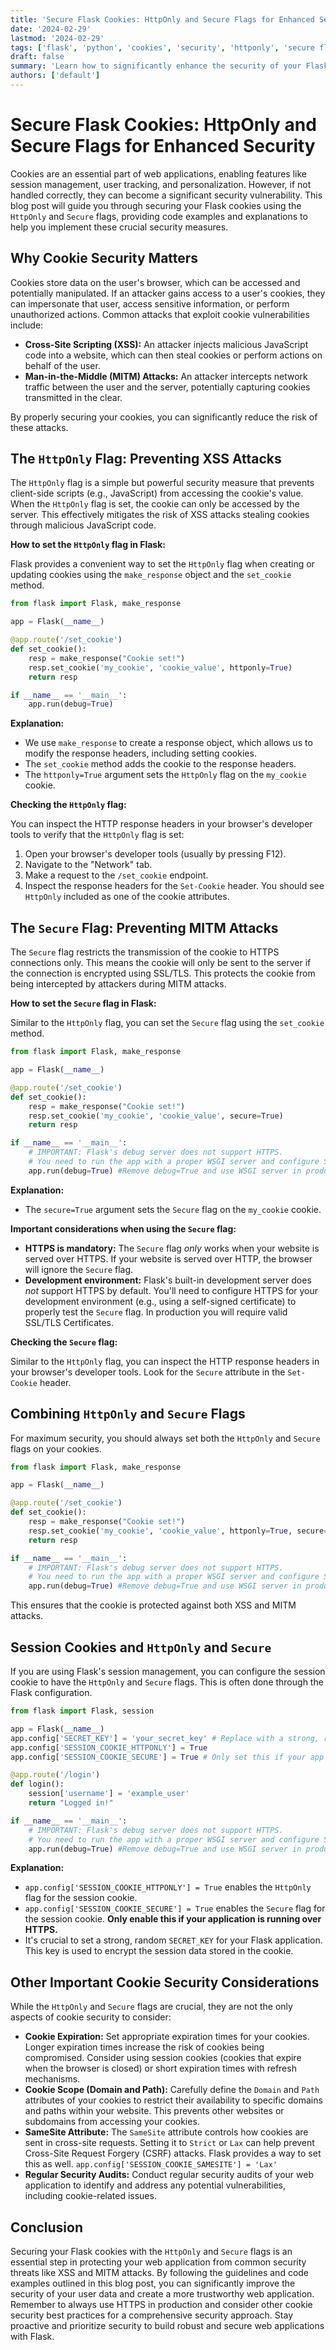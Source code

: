 ```yaml
---
title: 'Secure Flask Cookies: HttpOnly and Secure Flags for Enhanced Security'
date: '2024-02-29'
lastmod: '2024-02-29'
tags: ['flask', 'python', 'cookies', 'security', 'httponly', 'secure flag', 'web development', 'web security', 'session management']
draft: false
summary: 'Learn how to significantly enhance the security of your Flask web applications by properly setting the HttpOnly and Secure flags on your cookies. Protect against XSS attacks and data breaches with these essential security measures. Includes code examples.'
authors: ['default']
---
```


# Secure Flask Cookies: HttpOnly and Secure Flags for Enhanced Security

Cookies are an essential part of web applications, enabling features like session management, user tracking, and personalization. However, if not handled correctly, they can become a significant security vulnerability. This blog post will guide you through securing your Flask cookies using the `HttpOnly` and `Secure` flags, providing code examples and explanations to help you implement these crucial security measures.

## Why Cookie Security Matters

Cookies store data on the user's browser, which can be accessed and potentially manipulated. If an attacker gains access to a user's cookies, they can impersonate that user, access sensitive information, or perform unauthorized actions. Common attacks that exploit cookie vulnerabilities include:

*   **Cross-Site Scripting (XSS):** An attacker injects malicious JavaScript code into a website, which can then steal cookies or perform actions on behalf of the user.
*   **Man-in-the-Middle (MITM) Attacks:** An attacker intercepts network traffic between the user and the server, potentially capturing cookies transmitted in the clear.

By properly securing your cookies, you can significantly reduce the risk of these attacks.

## The `HttpOnly` Flag: Preventing XSS Attacks

The `HttpOnly` flag is a simple but powerful security measure that prevents client-side scripts (e.g., JavaScript) from accessing the cookie's value.  When the `HttpOnly` flag is set, the cookie can only be accessed by the server. This effectively mitigates the risk of XSS attacks stealing cookies through malicious JavaScript code.

**How to set the `HttpOnly` flag in Flask:**

Flask provides a convenient way to set the `HttpOnly` flag when creating or updating cookies using the `make_response` object and the `set_cookie` method.

```python
from flask import Flask, make_response

app = Flask(__name__)

@app.route('/set_cookie')
def set_cookie():
    resp = make_response("Cookie set!")
    resp.set_cookie('my_cookie', 'cookie_value', httponly=True)
    return resp

if __name__ == '__main__':
    app.run(debug=True)
```

**Explanation:**

*   We use `make_response` to create a response object, which allows us to modify the response headers, including setting cookies.
*   The `set_cookie` method adds the cookie to the response headers.
*   The `httponly=True` argument sets the `HttpOnly` flag on the `my_cookie` cookie.

**Checking the `HttpOnly` flag:**

You can inspect the HTTP response headers in your browser's developer tools to verify that the `HttpOnly` flag is set:

1.  Open your browser's developer tools (usually by pressing F12).
2.  Navigate to the "Network" tab.
3.  Make a request to the `/set_cookie` endpoint.
4.  Inspect the response headers for the `Set-Cookie` header.  You should see `HttpOnly` included as one of the cookie attributes.

## The `Secure` Flag: Preventing MITM Attacks

The `Secure` flag restricts the transmission of the cookie to HTTPS connections only. This means the cookie will only be sent to the server if the connection is encrypted using SSL/TLS.  This protects the cookie from being intercepted by attackers during MITM attacks.

**How to set the `Secure` flag in Flask:**

Similar to the `HttpOnly` flag, you can set the `Secure` flag using the `set_cookie` method.

```python
from flask import Flask, make_response

app = Flask(__name__)

@app.route('/set_cookie')
def set_cookie():
    resp = make_response("Cookie set!")
    resp.set_cookie('my_cookie', 'cookie_value', secure=True)
    return resp

if __name__ == '__main__':
    # IMPORTANT: Flask's debug server does not support HTTPS.
    # You need to run the app with a proper WSGI server and configure SSL/TLS.
    app.run(debug=True) #Remove debug=True and use WSGI server in production
```

**Explanation:**

*   The `secure=True` argument sets the `Secure` flag on the `my_cookie` cookie.

**Important considerations when using the `Secure` flag:**

*   **HTTPS is mandatory:** The `Secure` flag *only* works when your website is served over HTTPS. If your website is served over HTTP, the browser will ignore the `Secure` flag.
*   **Development environment:**  Flask's built-in development server does *not* support HTTPS by default. You'll need to configure HTTPS for your development environment (e.g., using a self-signed certificate) to properly test the `Secure` flag. In production you will require valid SSL/TLS Certificates.

**Checking the `Secure` flag:**

Similar to the `HttpOnly` flag, you can inspect the HTTP response headers in your browser's developer tools.  Look for the `Secure` attribute in the `Set-Cookie` header.

## Combining `HttpOnly` and `Secure` Flags

For maximum security, you should always set both the `HttpOnly` and `Secure` flags on your cookies.

```python
from flask import Flask, make_response

app = Flask(__name__)

@app.route('/set_cookie')
def set_cookie():
    resp = make_response("Cookie set!")
    resp.set_cookie('my_cookie', 'cookie_value', httponly=True, secure=True)
    return resp

if __name__ == '__main__':
    # IMPORTANT: Flask's debug server does not support HTTPS.
    # You need to run the app with a proper WSGI server and configure SSL/TLS.
    app.run(debug=True) #Remove debug=True and use WSGI server in production
```

This ensures that the cookie is protected against both XSS and MITM attacks.

## Session Cookies and `HttpOnly` and `Secure`

If you are using Flask's session management, you can configure the session cookie to have the `HttpOnly` and `Secure` flags.  This is often done through the Flask configuration.

```python
from flask import Flask, session

app = Flask(__name__)
app.config['SECRET_KEY'] = 'your_secret_key' # Replace with a strong, random key
app.config['SESSION_COOKIE_HTTPONLY'] = True
app.config['SESSION_COOKIE_SECURE'] = True # Only set this if your app uses HTTPS

@app.route('/login')
def login():
    session['username'] = 'example_user'
    return "Logged in!"

if __name__ == '__main__':
    # IMPORTANT: Flask's debug server does not support HTTPS.
    # You need to run the app with a proper WSGI server and configure SSL/TLS.
    app.run(debug=True) #Remove debug=True and use WSGI server in production
```

**Explanation:**

*   `app.config['SESSION_COOKIE_HTTPONLY'] = True` enables the `HttpOnly` flag for the session cookie.
*   `app.config['SESSION_COOKIE_SECURE'] = True` enables the `Secure` flag for the session cookie. **Only enable this if your application is running over HTTPS.**
*   It's crucial to set a strong, random `SECRET_KEY` for your Flask application. This key is used to encrypt the session data stored in the cookie.

## Other Important Cookie Security Considerations

While the `HttpOnly` and `Secure` flags are crucial, they are not the only aspects of cookie security to consider:

*   **Cookie Expiration:** Set appropriate expiration times for your cookies.  Longer expiration times increase the risk of cookies being compromised. Consider using session cookies (cookies that expire when the browser is closed) or short expiration times with refresh mechanisms.
*   **Cookie Scope (Domain and Path):** Carefully define the `Domain` and `Path` attributes of your cookies to restrict their availability to specific domains and paths within your website. This prevents other websites or subdomains from accessing your cookies.
*   **SameSite Attribute:** The `SameSite` attribute controls how cookies are sent in cross-site requests.  Setting it to `Strict` or `Lax` can help prevent Cross-Site Request Forgery (CSRF) attacks.  Flask provides a way to set this as well. `app.config['SESSION_COOKIE_SAMESITE'] = 'Lax'`
*   **Regular Security Audits:** Conduct regular security audits of your web application to identify and address any potential vulnerabilities, including cookie-related issues.

## Conclusion

Securing your Flask cookies with the `HttpOnly` and `Secure` flags is an essential step in protecting your web application from common security threats like XSS and MITM attacks. By following the guidelines and code examples outlined in this blog post, you can significantly improve the security of your user data and create a more trustworthy web application. Remember to always use HTTPS in production and consider other cookie security best practices for a comprehensive security approach.  Stay proactive and prioritize security to build robust and secure web applications with Flask.